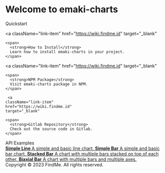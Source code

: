 
<Meta title="Quickstart/Introduction" />

<style>
  {`
    .subheading {
      --mediumdark: '#999999';
      font-weight: 700;
      font-size: 13px;
      color: #999;
      letter-spacing: 6px;
      line-height: 24px;
      text-transform: uppercase;
      margin-bottom: 12px;
      margin-top: 40px;
    }

    .link-list {
      display: grid;
      grid-template-columns: 1fr;
      grid-template-rows: 1fr 1fr;
      row-gap: 10px;
    }

    @media (min-width: 620px) {
      .link-list {
        row-gap: 20px;
        column-gap: 20px;
        grid-template-columns: 1fr 1fr;
      }
    }

    @media all and (-ms-high-contrast:none) {
    .link-list {
        display: -ms-grid;
        -ms-grid-columns: 1fr 1fr;
        -ms-grid-rows: 1fr 1fr;
      }
    }

    .link-item {
      display: block;
      padding: 20px;
      border: 1px solid #00000010;
      border-radius: 5px;
      transition: background 150ms ease-out, border 150ms ease-out, transform 150ms ease-out;
      color: #333333;
      display: flex;
      align-items: flex-start;
    }

    .link-item:hover {
      border-color: #1EA7FD50;
      transform: translate3d(0, -3px, 0);
      box-shadow: rgba(0, 0, 0, 0.08) 0 3px 10px 0;
    }

    .link-item:active {
      border-color: #1EA7FD;
      transform: translate3d(0, 0, 0);
    }

    .link-item strong {
      font-weight: 700;
      display: block;
      margin-bottom: 2px;
    }

    .link-item img {
      height: 40px;
      width: 40px;
      margin-right: 15px;
      flex: none;
    }

    .link-item span,
    .link-item p {
      margin: 0;
      font-size: 14px;
      line-height: 20px;
    }

    .tip {
      display: inline-block;
      border-radius: 1em;
      font-size: 11px;
      line-height: 12px;
      font-weight: 700;
      background: #E7FDD8;
      color: #66BF3C;
      padding: 4px 12px;
      margin-right: 10px;
      vertical-align: top;
    }

    .tip-wrapper {
      font-size: 13px;
      line-height: 20px;
      margin-top: 40px;
      margin-bottom: 40px;
    }

    .tip-wrapper code {
      font-size: 12px;
      display: inline-block;
    }
  `}
</style>

# Welcome to emaki-charts

<div className="subheading">Quickstart</div>

<div className="link-list">

  <a
    className="link-item"
    href="https://wiki.findme.id"
    target="_blank"
  >
    <span>
      <strong>How to Install</strong>
      Learn how to install emaki-charts in your project.
    </span>
  </a>

   <a
    className="link-item"
    href="https://wiki.findme.id"
    target="_blank"
  >
    <span>
      <strong>NPM Package</strong>
      Visit emaki-charts package in NPM.
    </span>
  </a>

     <a
    className="link-item"
    href="https://wiki.findme.id"
    target="_blank"
  >
    <span>
      <strong>Gitlab Repository</strong>
      Check out the source code in Gitlab.
    </span>
  </a>
  
</div>

<div className="subheading">API Examples</div>

<div className="link-list">
  <a className="link-item" href="http://localhost:6006/?path=/docs/api-simple-line--docs">
    <span>
      <strong>Simple Line </strong>
      A simple and basic line chart.
    </span>
  </a>
  <a className="link-item" href="https://storybook.js.org/tutorials/" target="_blank">
    <span>
      <strong>Simple Bar</strong>
      A simple and basic bar chart.
    </span>
  </a>
  <a className="link-item" href="https://github.com/storybookjs/storybook" target="_blank">
    <span>
      <strong>Stacked Bar</strong>
      A chart with multiple bars stacked on top of each other.
    </span>
  </a>
  <a className="link-item" href="https://discord.gg/storybook" target="_blank">
    <span>
      <strong>Biaxial Bar</strong>
      A chart with multiple bars and multiple axes.
    </span>
  </a>
</div>

<div className="tip-wrapper">
  <span>
    <span className="tip">Copyright © 2023 FindMe. All rights reserved.</span>
  
  </span>
</div>
